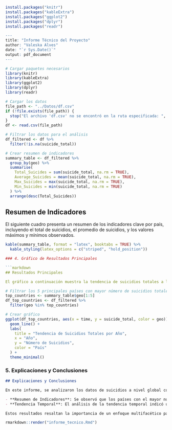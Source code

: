 

```r
install.packages("knitr")
install.packages("kableExtra")
install.packages("ggplot2")
install.packages("dplyr")
install.packages("readr")
```

```r
---
title: "Informe Técnico del Proyecto"
author: "Valeska Alves"
date: "`r Sys.Date()`"
output: pdf_document
---

# Cargar paquetes necesarios
library(knitr)
library(kableExtra)
library(ggplot2)
library(dplyr)
library(readr)

# Cargar los datos
file_path <- "../Datos/df.csv"
if (!file.exists(file_path)) {
  stop("El archivo 'df.csv' no se encontró en la ruta especificada: ", file_path)
}
df <- read.csv(file_path)

# Filtrar los datos para el análisis
df_filtered <- df %>%
  filter(!is.na(suicide_total))

# Crear resumen de indicadores
summary_table <- df_filtered %>%
  group_by(geo) %>%
  summarise(
    Total_Suicides = sum(suicide_total, na.rm = TRUE),
    Average_Suicides = mean(suicide_total, na.rm = TRUE),
    Max_Suicides = max(suicide_total, na.rm = TRUE),
    Min_Suicides = min(suicide_total, na.rm = TRUE)
  ) %>%
  arrange(desc(Total_Suicides))
```

## Resumen de Indicadores

El siguiente cuadro presenta un resumen de los indicadores clave por país, incluyendo el total de suicidios, el promedio de suicidios, y los valores máximos y mínimos observados.


```r
kable(summary_table, format = "latex", booktabs = TRUE) %>%
  kable_styling(latex_options = c("striped", "hold_position"))
```

```r
### 4. Gráfico de Resultados Principales

```markdown
## Resultados Principales

El gráfico a continuación muestra la tendencia de suicidios totales a lo largo del tiempo para los países con el mayor número total de suicidios.
```



```r
# Filtrar los 5 principales países con mayor número de suicidios totales
top_countries <- summary_table$geo[1:5]
df_top_countries <- df_filtered %>%
  filter(geo %in% top_countries)

# Crear gráfico
ggplot(df_top_countries, aes(x = time, y = suicide_total, color = geo)) +
  geom_line() +
  labs(
    title = "Tendencia de Suicidios Totales por Año",
    x = "Año",
    y = "Número de Suicidios",
    color = "País"
  ) +
  theme_minimal()
```


### 5. Explicaciones y Conclusiones

```markdown
## Explicaciones y Conclusiones

En este informe, se analizaron los datos de suicidios a nivel global con el objetivo de identificar las tendencias y patrones más significativos. A continuación se presentan los principales hallazgos y su relación con los objetivos del proyecto:

- **Resumen de Indicadores**: Se observó que los países con el mayor número total de suicidios presentan también las mayores variaciones anuales en los valores observados.
- **Tendencia Temporal**: El análisis de la tendencia temporal indicó un patrón fluctuante en el número de suicidios anuales, destacando la necesidad de intervenciones continuas y adaptadas a las condiciones cambiantes de cada país.

Estos resultados resaltan la importancia de un enfoque multifacético para abordar la prevención del suicidio, considerando las variaciones regionales y temporales identificadas en este análisis.
```


```r
rmarkdown::render("informe_tecnico.Rmd")
```

